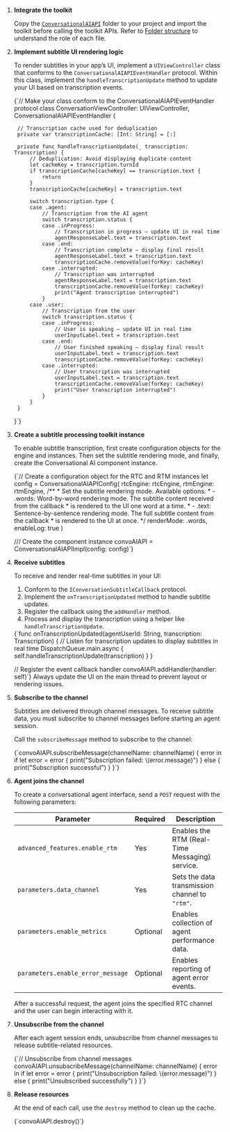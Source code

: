 
1. **Integrate the toolkit**

    Copy the [`ConversationalAIAPI`](https://github.com/AgoraIO-Community/Conversational-AI-Demo/tree/main/iOS/Scenes/ConvoAI/ConvoAI/ConvoAI/Classes/ConversationalAIAPI) folder to your project and import the toolkit before calling the toolkit APIs. Refer to [Folder structure](#folder-structure) to understand the role of each file.

1. **Implement subtitle UI rendering logic**

    To render subtitles in your app’s UI, implement a `UIViewController` class that conforms to the `ConversationalAIAPIEventHandler` protocol. Within this class, implement the `handleTranscriptionUpdate` method to update your UI based on transcription events.

    <CodeBlock language="swift" showLineNumbers>
    {`// Make your class conform to the ConversationalAIAPIEventHandler protocol
    class ConversationViewController: UIViewController, ConversationalAIAPIEventHandler {
        
        // Transcription cache used for deduplication
        private var transcriptionCache: [Int: String] = [:]
        
        private func handleTranscriptionUpdate(_ transcription: Transcription) {
            // Deduplication: Avoid displaying duplicate content
            let cacheKey = transcription.turnId
            if transcriptionCache[cacheKey] == transcription.text {
                return
            }
            transcriptionCache[cacheKey] = transcription.text
            
            switch transcription.type {
            case .agent:
                // Transcription from the AI agent
                switch transcription.status {
                case .inProgress:
                    // Transcription in progress — update UI in real time
                    agentResponseLabel.text = transcription.text
                case .end:
                    // Transcription complete — display final result
                    agentResponseLabel.text = transcription.text
                    transcriptionCache.removeValue(forKey: cacheKey)
                case .interrupted:
                    // Transcription was interrupted
                    agentResponseLabel.text = transcription.text
                    transcriptionCache.removeValue(forKey: cacheKey)
                    print("Agent transcription interrupted")
                }
            case .user:
                // Transcription from the user
                switch transcription.status {
                case .inProgress:
                    // User is speaking — update UI in real time
                    userInputLabel.text = transcription.text
                case .end:
                    // User finished speaking — display final result
                    userInputLabel.text = transcription.text
                    transcriptionCache.removeValue(forKey: cacheKey)
                case .interrupted:
                    // User transcription was interrupted
                    userInputLabel.text = transcription.text
                    transcriptionCache.removeValue(forKey: cacheKey)
                    print("User transcription interrupted")
                }
            }
        }
    }`}
    </CodeBlock>

1. **Create a subtitle processing toolkit instance**

    To enable subtitle transcription, first create configuration objects for the <vg k="VSDK"/> engine and <Vg k="SIG" /> instances. Then set the subtitle rendering mode, and finally, create the Conversational AI component instance.

    <CodeBlock language="swift" showLineNumbers>
    {`// Create a configuration object for the RTC and RTM instances
    let config = ConversationalAIAPIConfig(
        rtcEngine: rtcEngine, 
        rtmEngine: rtmEngine,
        /**
        * Set the subtitle rendering mode. Available options:
        * - .words: Word-by-word rendering mode. The subtitle content received from the callback 
        *   is rendered to the UI one word at a time.
        * - .text: Sentence-by-sentence rendering mode. The full subtitle content from the callback 
        *   is rendered to the UI at once.
        */
        renderMode: .words, 
        enableLog: true
    )

    /// Create the component instance
    convoAIAPI = ConversationalAIAPIImpl(config: config)`}
    </CodeBlock>

1. **Receive subtitles**

    To receive and render real-time subtitles in your UI:

    1. Conform to the `IConversationSubtitleCallback` protocol.
    2. Implement the `onTranscriptionUpdated` method to handle subtitle updates.
    3. Register the callback using the `addHandler` method.
    4. Process and display the transcription using a helper like `handleTranscriptionUpdate`.

    <CodeBlock language="swift" showLineNumbers>
    {`func onTranscriptionUpdated(agentUserId: String, transcription: Transcription) {
        // Listen for transcription updates to display subtitles in real time
        DispatchQueue.main.async {
            self.handleTranscriptionUpdate(transcription)
        }
    }
    
    // Register the event callback handler
    convoAIAPI.addHandler(handler: self)`}
    </CodeBlock>
    <Admonition type="info" info="Tip">
    Always update the UI on the main thread to prevent layout or rendering issues.
    </Admonition>


1. **Subscribe to the channel**

    Subtitles are delivered through <Vg k="SIG"/> channel messages. To receive subtitle data, you must subscribe to channel messages before starting an agent session.

    Call the `subscribeMessage` method to subscribe to the channel:

    <CodeBlock language="swift" showLineNumbers>
    {`convoAIAPI.subscribeMessage(channelName: channelName) { error in
        if let error = error {
            print("Subscription failed: \(error.message)")
        } else {
            print("Subscription successful")
        }
    }`}
    </CodeBlock>

1. **Agent joins the channel**

    To create a conversational agent interface, send a `POST` request with the following parameters:

    | Parameter                         | Required | Description                                    |
    | --------------------------------- | -------- | ---------------------------------------------- |
    | `advanced_features.enable_rtm`    | Yes      | Enables the RTM (Real-Time Messaging) service. |
    | `parameters.data_channel`         | Yes      | Sets the data transmission channel to `"rtm"`. |
    | `parameters.enable_metrics`       | Optional | Enables collection of agent performance data.  |
    | `parameters.enable_error_message` | Optional | Enables reporting of agent error events.       |

    After a successful request, the agent joins the specified RTC channel and the user can begin interacting with it.

1. **Unsubscribe from the channel**

    After each agent session ends, unsubscribe from channel messages to release subtitle-related resources.

    <CodeBlock language="swift" showLineNumbers>
    {`// Unsubscribe from channel messages
    convoAIAPI.unsubscribeMessage(channelName: channelName) { error in
        if let error = error {
            print("Unsubscription failed: \(error.message)")
        } else {
            print("Unsubscribed successfully")
        }
    }`}
    </CodeBlock>

1. **Release resources**

    At the end of each call, use the `destroy` method to clean up the cache.

    <CodeBlock language="swift" showLineNumbers>
    {`convoAIAPI.destroy()`}
    </CodeBlock>
